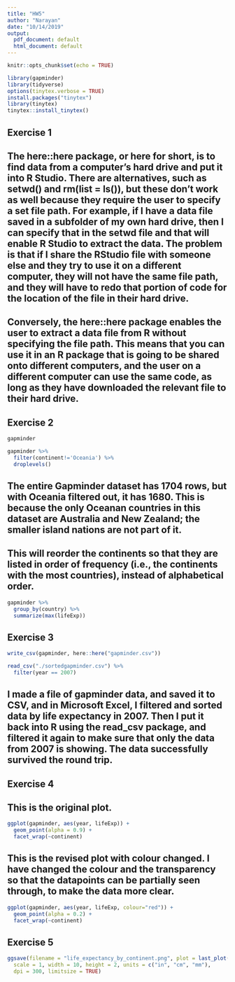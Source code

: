 ---
title: "HW5"
author: "Narayan"
date: "10/14/2019"
output:
  pdf_document: default
  html_document: default
---

```{r setup, include=FALSE}
knitr::opts_chunk$set(echo = TRUE)
```

```{r, warning = FALSE, echo = FALSE}
library(gapminder)
library(tidyverse)
options(tinytex.verbose = TRUE)
install.packages("tinytex")
library(tinytex)
tinytex::install_tinytex()
```

## Exercise 1
## The here::here package, or here for short, is to find data from a computer’s hard drive and put it into R Studio. There are alternatives, such as setwd() and rm(list = ls()), but these don’t  work as well because they require the user to specify a set file path. For example, if I have a data file saved in a subfolder of my own hard drive, then I can specify that in the setwd file and that will enable R Studio to extract the data. The problem is that if I share the RStudio file with someone else and they try to use it on a different computer, they will not have the same file path, and they will have to redo that portion of code for the location of the file in their hard drive.

## Conversely, the here::here package enables the user to extract a data file from R without specifying the file path. This means that you can use it in an R package that is going to be shared onto different computers, and the user on a different computer can use the same code, as long as they have downloaded the relevant file to their hard drive. 


## Exercise 2 
```{r}
gapminder
```

```{r}
gapminder %>%
  filter(continent!='Oceania') %>%
  droplevels()
```
## The entire Gapminder dataset has 1704 rows, but with Oceania filtered out, it has 1680. This is because the only Oceanan countries in this dataset are Australia and New Zealand; the smaller island nations are not part of it.

## This will reorder the continents so that they are listed in order of frequency (i.e., the continents with the most countries), instead of alphabetical order.

```{r}
gapminder %>% 
  group_by(country) %>%
  summarize(max(lifeExp))
```


## Exercise 3
```{r}
write_csv(gapminder, here::here("gapminder.csv"))
```

```{r}
read_csv("./sortedgapminder.csv") %>%
  filter(year == 2007)
```
## I made a file of gapminder data, and saved it to CSV, and in Microsoft Excel, I filtered and sorted  data by life expectancy in 2007. Then I put it back into R using the read_csv package, and filtered it again to make sure that only the data from 2007 is showing. The data successfully survived the round trip. 


## Exercise 4 
## This is the original plot.
```{r, fig.width = 10, fig.height = 2}
ggplot(gapminder, aes(year, lifeExp)) +
  geom_point(alpha = 0.9) +
  facet_wrap(~continent)
```
## This is the revised plot with colour changed. I have changed the colour and the transparency so that the datapoints can be partially seen through, to make the data more clear.
```{r, fig.width = 10, fig.height = 2}
ggplot(gapminder, aes(year, lifeExp, colour="red")) +
  geom_point(alpha = 0.2) +
  facet_wrap(~continent)
```
## Exercise 5
```{r}
ggsave(filename = "life_expectancy_by_continent.png", plot = last_plot(), device = "png", path = NULL,
  scale = 1, width = 10, height = 2, units = c("in", "cm", "mm"),
  dpi = 300, limitsize = TRUE)
```

